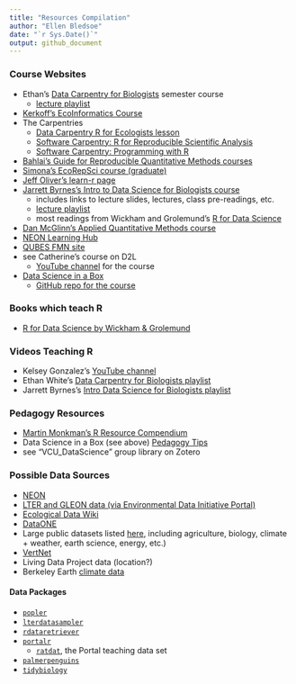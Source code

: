 ```yaml
---
title: "Resources Compilation"
author: "Ellen Bledsoe"
date: "`r Sys.Date()`"
output: github_document
---
```


### Course Websites

* Ethan's [Data Carpentry for Biologists](https://datacarpentry.org/semester-biology/) semester course
  * [lecture playlist](https://www.youtube.com/playlist?list=PLD8eCxFKntVH5EJmTBaZXWaU8cM_T9Lfl)
* [Kerkoff's EcoInformatics Course](https://globalecologybiogeography.github.io/Ecoinformatics/)
* The Carpentries
  * [Data Carpentry R for Ecologists lesson](https://datacarpentry.org/R-ecology-lesson/index.html)
  * [Software Carpentry: R for Reproducible Scientific Analysis](https://swcarpentry.github.io/r-novice-gapminder/guide/)
  * [Software Carpentry: Programming with R](http://swcarpentry.github.io/r-novice-inflammation/)
* [Bahlai's Guide for Reproducible Quantitative Methods courses](https://cbahlai.github.io/rqm-template/)
* [Simona's EcoRepSci course (graduate)](https://ecorepsci.github.io/reproducible-science/)
* [Jeff Oliver's learn-r page](https://jcoliver.github.io/learn-r/)
* [Jarrett Byrnes's Intro to Data Science for Biologists course](https://biol355.github.io/)
  * includes links to lecture slides, lectures, class pre-readings, etc.
  * [lecture playlist](https://www.youtube.com/playlist?list=PLZRMqMK8aRmL9UqEsi_uT-JHkloZEwHUn)
  * most readings from Wickham and Grolemund's [R for Data Science](https://r4ds.had.co.nz/)
* [Dan McGlinn's Applied Quantitative Methods course](http://dmcglinn.github.io/quant_methods/)
* [NEON Learning Hub](https://www.neonscience.org/resources/learning-hub)
* [QUBES FMN site](https://qubeshub.org/community/fmns)
* see Catherine's course on D2L
  * [YouTube channel](https://www.youtube.com/channel/UCAxw75f8aIKi-ciS5PM_qmg/videos) for the course
* [Data Science in a Box](https://datasciencebox.org/)
  * [GitHub repo for the course](https://github.com/rstudio-education/datascience-box)


### Books which teach R
* [R for Data Science by Wickham & Grolemund](https://r4ds.had.co.nz/)

### Videos Teaching R
* Kelsey Gonzalez's [YouTube channel](https://www.youtube.com/playlist?list=PL6FsZxVq54ERrlMRNE5aq2qUFH042fbuM)
* Ethan White's [Data Carpentry for Biologists playlist](https://www.youtube.com/playlist?list=PLD8eCxFKntVH5EJmTBaZXWaU8cM_T9Lfl)
* Jarrett Byrnes's [Intro Data Science for Biologists playlist](https://www.youtube.com/playlist?list=PLZRMqMK8aRmL9UqEsi_uT-JHkloZEwHUn)

### Pedagogy Resources
* [Martin Monkman's R Resource Compendium](https://bookdown.org/martin_monkman/DataScienceResources_book/data-science-pedagogy.html)
* Data Science in a Box (see above) [Pedagogy Tips](https://datasciencebox.org/04-pedagogy.html)
* see "VCU_DataScience" group library on Zotero

### Possible Data Sources
* [NEON](https://www.neonscience.org/data-samples)
* [LTER and GLEON data (via Environmental Data Initiative Portal)](https://portal.edirepository.org/nis/advancedSearch.jsp)
* [Ecological Data Wiki](https://ecologicaldata.org/)
* [DataONE](https://old.dataone.org/data)
* Large public datasets listed [here](https://github.com/awesomedata/awesome-public-datasets#biology), including agriculture, biology, climate + weather, earth science, energy, etc.)
* [VertNet](http://vertnet.org/)
* Living Data Project data (location?)
* Berkeley Earth [climate data](http://berkeleyearth.org/data/)

#### Data Packages
* [`popler`](https://docs.ropensci.org/popler/)
* [`lterdatasampler`](https://lter.github.io/lterdatasampler/)
* [`rdataretriever`](https://github.com/ropensci/rdataretriever)
* [`portalr`](https://weecology.github.io/portalr/)
  * [`ratdat`](https://github.com/weecology/ratdat), the Portal teaching data set
* [`palmerpenguins`](https://allisonhorst.github.io/palmerpenguins/)
* [`tidybiology`](https://github.com/matthewhirschey/tidybiology)
